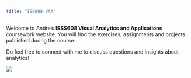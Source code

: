 ```yaml
---
title: "ISS608-VAA"
---
```


Welcome to Andre's **ISSS608 Visual Analytics and Applications** coursework website.
You will find the exercises, assignments and projects published during the course.

Do feel free to connect with me to discuss questions and insights about analytics!

![](images/Chibi-guy.png){fig-align="center"}
